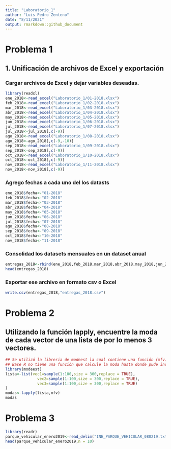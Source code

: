 ```yaml
---
title: "Laboratorio_1"
author: "Luis Pedro Zenteno"
date: "8/11/2021"
output: rmarkdown::github_document
---
```


# Problema 1

## 1. Unificación de archivos de Excel y exportación

### Cargar archivos de Excel y dejar variables deseadas. 
```r
library(readxl)
ene_2018<-read_excel("Laboratorio_1/01-2018.xlsx")
feb_2018<-read_excel("Laboratorio_1/02-2018.xlsx")
mar_2018<-read_excel("Laboratorio_1/03-2018.xlsx")
abr_2018<-read_excel("Laboratorio_1/04-2018.xlsx")
may_2018<-read_excel("Laboratorio_1/05-2018.xlsx")
jun_2018<-read_excel("Laboratorio_1/06-2018.xlsx")
jul_2018<-read_excel("Laboratorio_1/07-2018.xlsx")
jul_2018<-jul_2018[,c(-9)]
ago_2018<-read_excel("Laboratorio_1/08-2018.xlsx")
ago_2018<-ago_2018[,c(-9,-10)]
sep_2018<-read_excel("Laboratorio_1/09-2018.xlsx")
sep_2018<-sep_2018[,c(-9)]
oct_2018<-read_excel("Laboratorio_1/10-2018.xlsx")
oct_2018<-oct_2018[,c(-9)]
nov_2018<-read_excel("Laboratorio_1/11-2018.xlsx")
nov_2018<-nov_2018[,c(-9)]
```

### Agrego fechas a cada uno del los datasts
```r
ene_2018$fecha<-"01-2018"
feb_2018$fecha<-"02-2018"
mar_2018$fecha<-"03-2018"
abr_2018$fecha<-"04-2018"
may_2018$fecha<-"05-2018"
jun_2018$fecha<-"06-2018"
jul_2018$fecha<-"07-2018"
ago_2018$fecha<-"08-2018"
sep_2018$fecha<-"09-2018"
oct_2018$fecha<-"10-2018"
nov_2018$fecha<-"11-2018"
```

### Consolidad los datasets mensuales en un dataset anual
```r
entregas_2018<-rbind(ene_2018,feb_2018,mar_2018,abr_2018,may_2018,jun_2018,jul_2018,ago_2018,sep_2018,oct_2018,nov_2018)
head(entregas_2018)
```


### Exportar ese archivo en formato csv o Excel
```r
write.csv(entregas_2018,"entregas_2018.csv")
```

# Problema 2

## Utilizando la función lapply, encuentre la moda de cada vector de una lista de por lo menos 3 vectores.
```r
## Se utilizó la libreria de modeest la cual contiene una función (mfv) que permite calcular la moda. 
## Base R no tiene una función que calcule la moda hasta donde pude investigar. 
library(modeest)
lista<-list(vec1=sample(1:100,size = 300,replace = TRUE),
              vec2=sample(1:100,size = 300,replace = TRUE),
              vec3=sample(1:100,size = 300,replace = TRUE)
)
modas<-lapply(lista,mfv)
modas
```
# Problema 3
```r
library(readr)
parque_vehicular_enero2019<-read_delim("INE_PARQUE_VEHICULAR_080219.txt",delim = "|",show_col_types = FALSE, locale=locale(encoding = "UTF-8"))
head(parque_vehicular_enero2019,n = 10)
```














